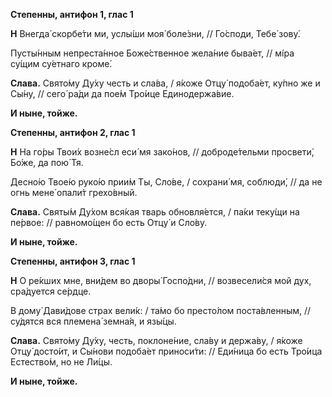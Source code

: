 **Степенны, антифон 1, глас 1**

**Н** Внегда́ скорбе́ти ми, услы́ши моя́ боле́зни, // Го́споди, Тебе́ зову́.

Пусты́нным непреста́нное Боже́ственное жела́ние быва́ет, // мíра су́щим су́етнаго кроме́.

**Слава.** Свято́му Ду́ху честь и сла́ва, / я́коже Отцу́ подоба́ет, ку́пно же и Сы́ну, // сего́ ра́ди да пое́м Тро́ице Единодержа́вие.

**И ныне, тойже.**

**Степенны, антифон 2, глас 1**

**Н** На го́ры Твои́х возне́сл еси́ мя зако́нов, // доброде́тельми просвети́, Бо́же, да пою́ Тя.

Десно́ю Твое́ю руко́ю прии́м Ты, Сло́ве, / сохрани́ мя, соблюди́, // да не огнь мене́ опали́т грехо́вный.

**Слава.** Святы́м Ду́хом вся́кая тварь обновля́ется, / па́ки теку́щи на пе́рвое: // равномо́щен бо есть Отцу́ и Сло́ву.

**И ныне, тойже.**

**Степенны, антифон 3, глас 1**

**Н** О ре́кших мне, вни́дем во дворы́ Госпо́дни, // возвесели́ся мой дух, сра́дуется се́рдце.

В дому́ Дави́дове страх вели́к: / та́мо бо престо́лом поста́вленным, // су́дятся вся племена́ земна́я, и язы́цы.

**Слава.** Свято́му Ду́ху, честь, поклоне́ние, сла́ву и держа́ву, / я́коже Отцу́ досто́ит, и Сы́нови подоба́ет приноси́ти: // Еди́ница бо есть Тро́ица Естество́м, но не Ли́цы.

**И ныне, тойже.**
